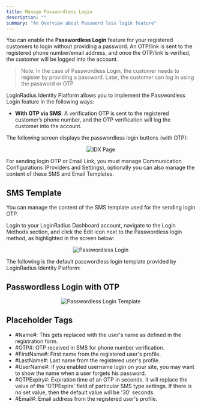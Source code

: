 ```yaml
---
title: Manage Passwordless Login
description: ""
summary: "An Overview about Password less login feature"
---
```


You can enable the **Passwordless Login** feature for your registered customers to login without providing a password. An OTP/link is sent to the registered phone number/email address, and once the OTP/link is verified, the customer will be logged into the account.

> Note: In the case of Passwordless Login, the customer needs to register by providing a password. Later, the customer can log in using the password or OTP.

LoginRadius Identity Platform allows you to implement the Passwordless Login feature in the following ways:

- **With OTP via SMS**: A verification OTP is sent to the registered customer’s phone number, and the OTP verification will log the customer into the account.

The following screen displays the passwordless login buttons (with OTP):

<div style="text-align:center">
  <img src="../assets/idx-page.png" alt="IDX Page" /> 
</div>

For sending login OTP or Email Link, you must manage Communication Configurations (Providers and Settings), optionally you can also manage the content of these SMS and Email Templates.

## SMS Template

You can manage the content of the SMS template used for the sending login OTP. 

Login to your LoginRadius Dashboard account, navigate to the Login Methods section, and click the Edit icon next to the Passwordless login method, as highlighted in the screen below:

<div style="text-align:center">
  <img src="../assets/passwordless.png" alt="Passwordless Login" /> 
</div>

The following is the default passwordless login template provided by LoginRadius Identity Platform:

## Passwordless Login with OTP

<div style="text-align:center">
  <img src="../assets/passwordless-template.png" alt="Passwordless Login Template" /> 
</div>


## Placeholder Tags
- #Name#: This gets replaced with the user's name as defined in the registration form.
- #OTP#: OTP received in SMS for phone number verification.
- #FirstName#: First name from the registered user's profile.
- #LastName#: Last name from the registered user's profile.
- #UserName#: If you enabled username login on your site, you may want to show the name when a user forgets his password.
- #OTPExpiry#: Expiration time of an OTP in seconds. It will replace the value of the 'OTPExpire' field of particular SMS type settings. If there is no set value, then the default value will be '30' seconds.
- #Email#: Email address from the registered user's profile.

